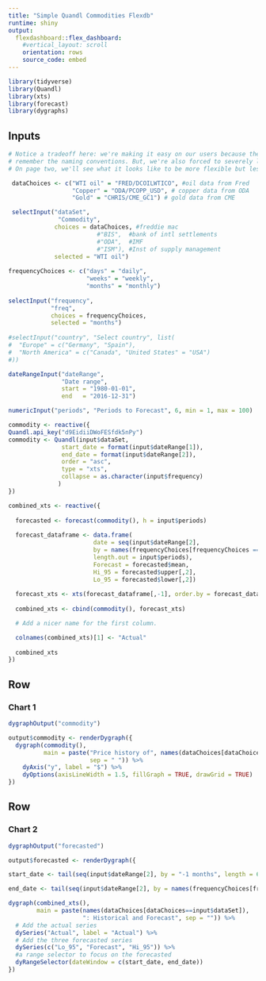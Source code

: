 ```yaml
---
title: "Simple Quandl Commodities Flexdb"
runtime: shiny
output:
  flexdashboard::flex_dashboard:
    #vertical_layout: scroll
    orientation: rows
    source_code: embed
---
```


```r
library(tidyverse) 
library(Quandl)
library(xts)
library(forecast)
library(dygraphs)
```

Inputs{.sidebar}
--------------------------------

```r
# Notice a tradeoff here: we're making it easy on our users because they don't need to 
# remember the naming conventions. But, we're also forced to severely limit their choices. 
# On page two, we'll see what it looks like to be more flexible but less efficient.

 dataChoices <- c("WTI oil" = "FRED/DCOILWTICO", #oil data from Fred
                  "Copper" = "ODA/PCOPP_USD", # copper data from ODA
                  "Gold" = "CHRIS/CME_GC1") # gold data from CME

 selectInput("dataSet",
              "Commodity",
             choices = dataChoices, #freddie mac
                         #"BIS",  #bank of intl settlements
                         #"ODA",  #IMF
                         #"ISM"), #Inst of supply management
             selected = "WTI oil")
 
frequencyChoices <- c("days" = "daily",
                      "weeks" = "weekly", 
                      "months" = "monthly")
                     
selectInput("frequency",
            "freq",
            choices = frequencyChoices, 
            selected = "months")
                     
#selectInput("country", "Select country", list(
#  "Europe" = c("Germany", "Spain"),
#  "North America" = c("Canada", "United States" = "USA")
#))

dateRangeInput("dateRange",
               "Date range",
               start = "1980-01-01",
               end   = "2016-12-31")

numericInput("periods", "Periods to Forecast", 6, min = 1, max = 100)

commodity <- reactive({
Quandl.api_key("d9EidiiDWoFESfdk5nPy")
commodity <- Quandl(input$dataSet,
               start_date = format(input$dateRange[1]),
               end_date = format(input$dateRange[2]),
               order = "asc",
               type = "xts",
               collapse = as.character(input$frequency)
              )
})

combined_xts <- reactive({
  
  forecasted <- forecast(commodity(), h = input$periods)
  
  forecast_dataframe <- data.frame(
                        date = seq(input$dateRange[2], 
                        by = names(frequencyChoices[frequencyChoices == input$frequency]),
                        length.out = input$periods),
                        Forecast = forecasted$mean,
                        Hi_95 = forecasted$upper[,2],
                        Lo_95 = forecasted$lower[,2])
  
  forecast_xts <- xts(forecast_dataframe[,-1], order.by = forecast_dataframe[,1])
  
  combined_xts <- cbind(commodity(), forecast_xts)

  # Add a nicer name for the first column.

  colnames(combined_xts)[1] <- "Actual"
  
  combined_xts
})
```


Row
-------------------------------------
    
### Chart 1
    
```r
dygraphOutput("commodity")

output$commodity <- renderDygraph({
  dygraph(commodity(), 
          main = paste("Price history of", names(dataChoices[dataChoices==input$dataSet]), 
                       sep = " ")) %>%
    dyAxis("y", label = "$") %>%
    dyOptions(axisLineWidth = 1.5, fillGraph = TRUE, drawGrid = TRUE)
})

```

Row
-------------------------

### Chart 2

```r

dygraphOutput("forecasted")

output$forecasted <- renderDygraph({

start_date <- tail(seq(input$dateRange[2], by = "-1 months", length = 6), 1)

end_date <- tail(seq(input$dateRange[2], by = names(frequencyChoices[frequencyChoices == input$frequency]), length = input$periods), 1)

dygraph(combined_xts(), 
        main = paste(names(dataChoices[dataChoices==input$dataSet]), 
                     ": Historical and Forecast", sep = "")) %>%
  # Add the actual series
  dySeries("Actual", label = "Actual") %>%
  # Add the three forecasted series
  dySeries(c("Lo_95", "Forecast", "Hi_95")) %>% 
  #a range selector to focus on the forecasted
  dyRangeSelector(dateWindow = c(start_date, end_date))
})
```
